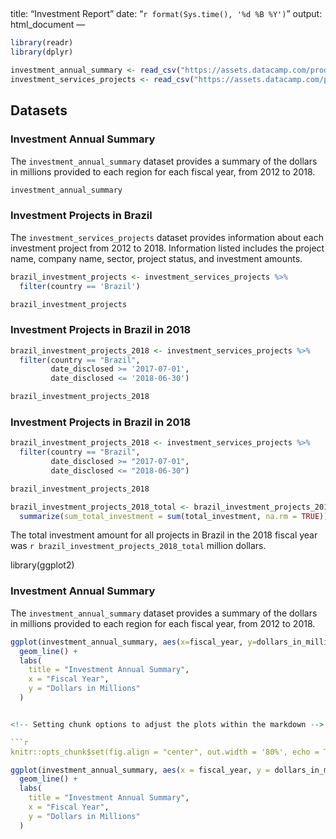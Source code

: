 <!-- Analyzing data -->

<!-- Filtering for a particular country -->
---
title: "Investment Report"
date: "`r format(Sys.time(), '%d %B %Y')`"
output: html_document
---
<!-- Include the packages within the first chunk of code -->
```r
library(readr)
library(dplyr) 

investment_annual_summary <- read_csv("https://assets.datacamp.com/production/repositories/5756/datasets/d0251f26117bbcf0ea96ac276555b9003f4f7372/investment_annual_summary.csv")
investment_services_projects <- read_csv("https://assets.datacamp.com/production/repositories/5756/datasets/bcb2e39ecbe521f4b414a21e35f7b8b5c50aec64/investment_services_projects.csv")
```


## Datasets 

### Investment Annual Summary

The `investment_annual_summary` dataset provides a summary of the dollars in millions provided to each region for each fiscal year, from 2012 to 2018.
```r
investment_annual_summary
```

### Investment Projects in Brazil

The `investment_services_projects` dataset provides information about each investment project from 2012 to 2018. Information listed includes the project name, company name, sector, project status, and investment amounts.
<!-- The label after r in the {} provides a label for this code chunk output -->
```r
brazil_investment_projects <- investment_services_projects %>%
  filter(country == 'Brazil')

brazil_investment_projects
```


<!-- Filter by the fiscal year 
Fiscal year 2018 = 01Jul2017 - 30Jun2018
-->

### Investment Projects in Brazil in 2018

```r
brazil_investment_projects_2018 <- investment_services_projects %>%
  filter(country == "Brazil",
         date_disclosed >= '2017-07-01',
         date_disclosed <= '2018-06-30') 

brazil_investment_projects_2018
```

<!-- Referencing code within the markdown file -->
### Investment Projects in Brazil in 2018

```r
brazil_investment_projects_2018 <- investment_services_projects %>%
  filter(country == "Brazil",
         date_disclosed >= "2017-07-01",
         date_disclosed <= "2018-06-30") 

brazil_investment_projects_2018

brazil_investment_projects_2018_total <- brazil_investment_projects_2018 %>%
  summarize(sum_total_investment = sum(total_investment, na.rm = TRUE)) 
```

<!-- To include a dynamic output the backticks and r need to be included within the text. Should the underlying data change then the code 
updates the text as well. 
-->
The total investment amount for all projects in Brazil in the 2018 fiscal year was `r brazil_investment_projects_2018_total` million dollars.

<!-- Including plots -->
library(ggplot2)

### Investment Annual Summary

The `investment_annual_summary` dataset provides a summary of the dollars in millions provided to each region for each fiscal year, from 2012 to 2018.
```r
ggplot(investment_annual_summary, aes(x=fiscal_year, y=dollars_in_millions, color=region)) +
  geom_line() +
  labs(
    title = "Investment Annual Summary",
    x = "Fiscal Year",
    y = "Dollars in Millions"
  )


<!-- Setting chunk options to adjust the plots within the markdown -->

```r
knitr::opts_chunk$set(fig.align = "center", out.width = '80%', echo = TRUE)
```

<!-- Adding a caption to the figure -->
```r
ggplot(investment_annual_summary, aes(x = fiscal_year, y = dollars_in_millions, color = region)) +
  geom_line() +
  labs(
    title = "Investment Annual Summary",
    x = "Fiscal Year",
    y = "Dollars in Millions"
  )
```
